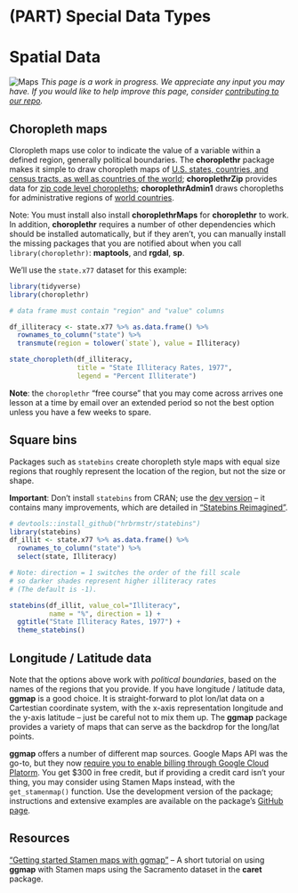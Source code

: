 # (PART) Special Data Types {-}

# Spatial Data {#maps}

<!-- Under Construction Section
----------------------------------------------------------------------------- -->
![Maps](images/banners/banner_maps.png)
*This page is a work in progress. We appreciate any input you may have. If you would like to help improve this page, consider [contributing to our repo](contribute.html).*
<!-- ------------------------------------------------------------------------ -->


## Choropleth maps

Cloropleth maps use color to indicate the value of a variable within a defined region, generally political boundaries.  The **choroplethr** package makes it simple to draw choropleth maps of [U.S. states, countries, and census tracts, as well as countries of the world](https://arilamstein.com/documentation/choroplethr/reference/){target="_blank"}; **choroplethrZip** provides data for [zip code level choropleths](https://arilamstein.com/creating-zip-code-choropleths-choroplethrzip/){target="_blank"}; **choroplethrAdmin1** draws choropleths for administrative regions of [world countries](https://rdrr.io/cran/choroplethrAdmin1/man/get_admin1_countries.html){target="_blank"}.

Note: You must install also install **choroplethrMaps** for **choroplethr** to work.  In addition, **choroplethr** requires a number of other dependencies which should be installed automatically, but if they aren't, you can manually install the missing packages that you are notified about when you call `library(choroplethr)`: **maptools**, and **rgdal**, **sp**.


We'll use the `state.x77` dataset for this example:

```r
library(tidyverse)
library(choroplethr)

# data frame must contain "region" and "value" columns

df_illiteracy <- state.x77 %>% as.data.frame() %>% 
  rownames_to_column("state") %>% 
  transmute(region = tolower(`state`), value = Illiteracy)

state_choropleth(df_illiteracy,
                 title = "State Illiteracy Rates, 1977",
                 legend = "Percent Illiterate")
```

**Note**: the `choroplethr` "free course" that you may come across arrives one lesson at a time by email over an extended period so not the best option unless you have a few weeks to spare.

## Square bins

Packages such as `statebins` create choropleth style maps with equal size regions that roughly represent the location of the region, but not the size or shape.

**Important**:  Don't install `statebins` from CRAN; use the [dev version](https://github.com/hrbrmstr/statebins){target="_blank"} -- it contains many improvements, which are detailed in ["Statebins Reimagined"](https://rud.is/b/2017/11/18/statebins-reimagined/#comment-19346){target="_blank"}.

```r
# devtools::install_github("hrbrmstr/statebins")
library(statebins)
df_illit <- state.x77 %>% as.data.frame() %>% 
  rownames_to_column("state") %>% 
  select(state, Illiteracy)

# Note: direction = 1 switches the order of the fill scale 
# so darker shades represent higher illiteracy rates
# (The default is -1).

statebins(df_illit, value_col="Illiteracy",
          name = "%", direction = 1) +
  ggtitle("State Illiteracy Rates, 1977") +
  theme_statebins()
```

## Longitude / Latitude data 

Note that the options above work with *political boundaries*, based on the names of the regions that you provide. If you have longitude / latitude data, **ggmap** is a good choice.  It is straight-forward to plot lon/lat data on a Cartestian coordinate system, with the x-axis representation longitude and the y-axis latitude -- just be careful not to mix them up. The **ggmap** package provides a variety of maps that can serve as the backdrop for the long/lat points. 

**ggmap** offers a number of different map sources.  Google Maps API was the go-to, but they now [require you to enable billing through Google Cloud Platorm](https://cloud.google.com/free/){target="_blank"}.  You get $300 in free credit, but if providing a credit card isn't your thing, you may consider using Stamen Maps instead, with the `get_stamenmap()` function. Use the development version of the package; instructions and extensive examples are available on the package's [GitHub page](https://github.com/dkahle/ggmap){target="_blank"}.

## Resources

["Getting started Stamen maps with ggmap"](https://statisticaloddsandends.wordpress.com/2018/10/25/getting-started-stamen-maps-with-ggmap/){target="_blank"} -- A short tutorial on using **ggmap** with Stamen maps using the Sacramento dataset in the **caret** package.
